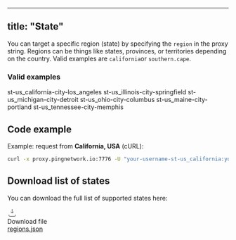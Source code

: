 ---

## title: "State"

You can target a specific region (state) by specifying the `region` in the proxy string. Regions can be things like states, provinces, or territories depending on the country. Valid examples are `california`or `southern.cape`.

### Valid examples

st-us_california-city-los_angeles
st-us_illinois-city-springfield
st-us_michigan-city-detroit
st-us_ohio-city-columbus
st-us_maine-city-portland
st-us_tennessee-city-memphis

## Code example

Example: request from **California, USA** (cURL):

```bash
curl -x proxy.pingnetwork.io:7776 -U "your-username-st-us_california:your-password" https://ipinfo.io/json
```

## Download list of states

You can download the full list of supported states here:

<div className="mt-3 inline-flex items-center gap-3 rounded-xl border border-zinc-700/60 bg-zinc-900/40 p-4 hover:border-zinc-500/70">
  <svg width="22" height="22" viewBox="0 0 24 24" fill="none" className="shrink-0">
    <path d="M12 3v10m0 0l-3.5-3.5M12 13l3.5-3.5M4 17v2a2 2 0 002 2h12a2 2 0 002-2v-2" stroke="currentColor" strokeWidth="1.6" strokeLinecap="round" strokeLinejoin="round"/>
  </svg>
  <div>
    <div className="text-sm text-zinc-400">Download file</div>
    <a href="/regions.json" download className="font-medium underline underline-offset-4">
      regions.json
    </a>
  </div>
</div>